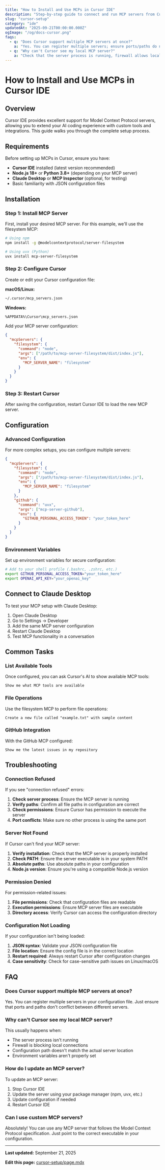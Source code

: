 ```yaml
---
title: "How to Install and Use MCPs in Cursor IDE"
description: "Step-by-step guide to connect and run MCP servers from Cursor IDE with troubleshooting tips."
slug: "cursor-setup"
category: "ide"
updatedAt: "2025-09-21T00:00:00.000Z"
ogImage: "/og/docs-cursor.png"
faqs:
  - q: "Does Cursor support multiple MCP servers at once?"
    a: "Yes. You can register multiple servers; ensure ports/paths do not conflict."
  - q: "Why can't Cursor see my local MCP server?"
    a: "Check that the server process is running, firewall allows local ports, and the config path matches."
---
```



<Breadcrumbs slug="cursor-setup" />

# How to Install and Use MCPs in Cursor IDE

<Script id="faq-jsonld" type="application/ld+json">
{JSON.stringify({
  "@context": "https://schema.org",
  "@type": "FAQPage",
  "mainEntity": [
    {
      "@type": "Question",
      "name": "Does Cursor support multiple MCP servers at once?",
      "acceptedAnswer": { "@type": "Answer", "text": "Yes. You can register multiple servers; ensure ports/paths do not conflict." }
    },
    {
      "@type": "Question", 
      "name": "Why can't Cursor see my local MCP server?",
      "acceptedAnswer": { "@type": "Answer", "text": "Check that the server process is running, firewall allows local ports, and the config path matches." }
    }
  ]
})}
</Script>

## Overview

Cursor IDE provides excellent support for Model Context Protocol servers, allowing you to extend your AI coding experience with custom tools and integrations. This guide walks you through the complete setup process.

## Requirements

Before setting up MCPs in Cursor, ensure you have:

- **Cursor IDE** installed (latest version recommended)
- **Node.js 18+** or **Python 3.8+** (depending on your MCP server)
- **Claude Desktop** or **MCP Inspector** (optional, for testing)
- Basic familiarity with JSON configuration files

## Installation

### Step 1: Install MCP Server

First, install your desired MCP server. For this example, we'll use the filesystem MCP:

```bash
# Using npm
npm install -g @modelcontextprotocol/server-filesystem

# Using uvx (Python)
uvx install mcp-server-filesystem
```

### Step 2: Configure Cursor

Create or edit your Cursor configuration file:

**macOS/Linux:**
```bash
~/.cursor/mcp_servers.json
```

**Windows:**
```bash
%APPDATA%\Cursor\mcp_servers.json
```

Add your MCP server configuration:

```json
{
  "mcpServers": {
    "filesystem": {
      "command": "node",
      "args": ["/path/to/mcp-server-filesystem/dist/index.js"],
      "env": {
        "MCP_SERVER_NAME": "filesystem"
      }
    }
  }
}
```

### Step 3: Restart Cursor

After saving the configuration, restart Cursor IDE to load the new MCP server.

## Configuration

### Advanced Configuration

For more complex setups, you can configure multiple servers:

```json
{
  "mcpServers": {
    "filesystem": {
      "command": "node",
      "args": ["/path/to/mcp-server-filesystem/dist/index.js"],
      "env": {
        "MCP_SERVER_NAME": "filesystem"
      }
    },
    "github": {
      "command": "uvx",
      "args": ["mcp-server-github"],
      "env": {
        "GITHUB_PERSONAL_ACCESS_TOKEN": "your_token_here"
      }
    }
  }
}
```

### Environment Variables

Set up environment variables for secure configuration:

```bash
# Add to your shell profile (.bashrc, .zshrc, etc.)
export GITHUB_PERSONAL_ACCESS_TOKEN="your_token_here"
export OPENAI_API_KEY="your_openai_key"
```

## Connect to Claude Desktop

To test your MCP setup with Claude Desktop:

1. Open Claude Desktop
2. Go to Settings → Developer
3. Add the same MCP server configuration
4. Restart Claude Desktop
5. Test MCP functionality in a conversation

## Common Tasks

### List Available Tools

Once configured, you can ask Cursor's AI to show available MCP tools:

```
Show me what MCP tools are available
```

### File Operations

Use the filesystem MCP to perform file operations:

```
Create a new file called "example.txt" with sample content
```

### GitHub Integration

With the GitHub MCP configured:

```
Show me the latest issues in my repository
```

## Troubleshooting

### Connection Refused

If you see "connection refused" errors:

1. **Check server process**: Ensure the MCP server is running
2. **Verify paths**: Confirm all file paths in configuration are correct
3. **Check permissions**: Ensure Cursor has permission to execute the server
4. **Port conflicts**: Make sure no other process is using the same port

### Server Not Found

If Cursor can't find your MCP server:

1. **Verify installation**: Check that the MCP server is properly installed
2. **Check PATH**: Ensure the server executable is in your system PATH
3. **Absolute paths**: Use absolute paths in your configuration
4. **Node.js version**: Ensure you're using a compatible Node.js version

### Permission Denied

For permission-related issues:

1. **File permissions**: Check that configuration files are readable
2. **Execution permissions**: Ensure MCP server files are executable
3. **Directory access**: Verify Cursor can access the configuration directory

### Configuration Not Loading

If your configuration isn't being loaded:

1. **JSON syntax**: Validate your JSON configuration file
2. **File location**: Ensure the config file is in the correct location
3. **Restart required**: Always restart Cursor after configuration changes
4. **Case sensitivity**: Check for case-sensitive path issues on Linux/macOS

## FAQ

### Does Cursor support multiple MCP servers at once?

Yes. You can register multiple servers in your configuration file. Just ensure that ports and paths don't conflict between different servers.

### Why can't Cursor see my local MCP server?

This usually happens when:
- The server process isn't running
- Firewall is blocking local connections
- Configuration path doesn't match the actual server location
- Environment variables aren't properly set

### How do I update an MCP server?

To update an MCP server:

1. Stop Cursor IDE
2. Update the server using your package manager (npm, uvx, etc.)
3. Update configuration if needed
4. Restart Cursor IDE

### Can I use custom MCP servers?

Absolutely! You can use any MCP server that follows the Model Context Protocol specification. Just point to the correct executable in your configuration.

---

**Last updated:** September 21, 2025

**Edit this page:** [cursor-setup/page.mdx](https://github.com/modelcontextprotocol/docs/edit/main/docs/cursor-setup/page.mdx)